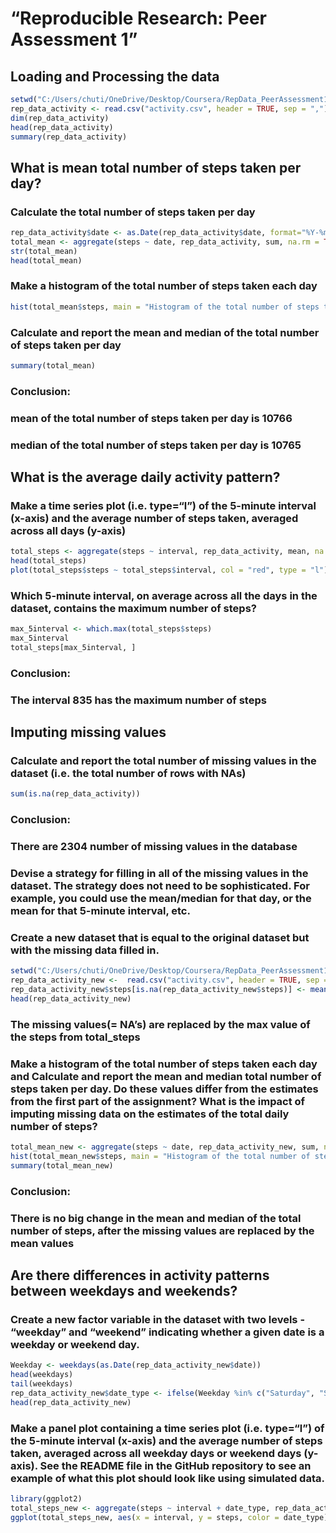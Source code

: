 # "Reproducible Research: Peer Assessment 1"

## Loading and Processing the data

```r
setwd("C:/Users/chuti/OneDrive/Desktop/Coursera/RepData_PeerAssessment1/activity")
rep_data_activity <- read.csv("activity.csv", header = TRUE, sep = ",")
dim(rep_data_activity)
head(rep_data_activity)
summary(rep_data_activity)
```

## What is mean total number of steps taken per day?

### Calculate the total number of steps taken per day

```r
rep_data_activity$date <- as.Date(rep_data_activity$date, format="%Y-%m-%d")
total_mean <- aggregate(steps ~ date, rep_data_activity, sum, na.rm = TRUE)
str(total_mean)
head(total_mean)
```



### Make a histogram of the total number of steps taken each day

```r
hist(total_mean$steps, main = "Histogram of the total number of steps taken each day")
```

### Calculate and report the mean and median of the total number of steps taken per day

```r
summary(total_mean)
```

### Conclusion:
### mean of the total number of steps taken per day is 10766
### median of the total number of steps taken per day is 10765

## What is the average daily activity pattern?

### Make a time series plot (i.e. \color{red}{\verb|type = "l"|}type="l") of the 5-minute interval (x-axis) and the average number of steps taken, averaged across all days (y-axis)

```r
total_steps <- aggregate(steps ~ interval, rep_data_activity, mean, na.rm = TRUE)
head(total_steps)
plot(total_steps$steps ~ total_steps$interval, col = "red", type = "l")
```

### Which 5-minute interval, on average across all the days in the dataset, contains the maximum number of steps?

```r
max_5interval <- which.max(total_steps$steps)
max_5interval
total_steps[max_5interval, ]
```

### Conclusion:
### The interval 835 has the maximum number of steps

## Imputing missing values

### Calculate and report the total number of missing values in the dataset (i.e. the total number of rows with \color{red}{\verb|NA|}NAs)

```r
sum(is.na(rep_data_activity))
```

### Conclusion:
### There are 2304 number of missing values in the database

### Devise a strategy for filling in all of the missing values in the dataset. The strategy does not need to be sophisticated. For example, you could use the mean/median for that day, or the mean for that 5-minute interval, etc.
### Create a new dataset that is equal to the original dataset but with the missing data filled in.

```r
setwd("C:/Users/chuti/OneDrive/Desktop/Coursera/RepData_PeerAssessment1/activity")
rep_data_activity_new <-  read.csv("activity.csv", header = TRUE, sep = ",")
rep_data_activity_new$steps[is.na(rep_data_activity_new$steps)] <- mean(rep_data_activity_new$steps, na.rm = TRUE)
head(rep_data_activity_new)
```


### The missing values(= NA's) are replaced by the max value of the steps from total_steps

### Make a histogram of the total number of steps taken each day and Calculate and report the mean and median total number of steps taken per day. Do these values differ from the estimates from the first part of the assignment? What is the impact of imputing missing data on the estimates of the total daily number of steps?

```r
total_mean_new <- aggregate(steps ~ date, rep_data_activity_new, sum, na.rm = TRUE)
hist(total_mean_new$steps, main = "Histogram of the total number of steps taken each day after missing values are imputed")
summary(total_mean_new)
```

### Conclusion:
### There is no big change in the mean and median of the total number of steps, after the missing values are replaced by the mean values

## Are there differences in activity patterns between weekdays and weekends?

### Create a new factor variable in the dataset with two levels - "weekday" and "weekend" indicating whether a given date is a weekday or weekend day.

```r
Weekday <- weekdays(as.Date(rep_data_activity_new$date))
head(weekdays)
tail(weekdays)
rep_data_activity_new$date_type <- ifelse(Weekday %in% c("Saturday", "Sunday"), "Weekend", "Weekday")
head(rep_data_activity_new)    
```

### Make a panel plot containing a time series plot (i.e. \color{red}{\verb|type = "l"|}type="l") of the 5-minute interval (x-axis) and the average number of steps taken, averaged across all weekday days or weekend days (y-axis). See the README file in the GitHub repository to see an example of what this plot should look like using simulated data.

```r
library(ggplot2)
total_steps_new <- aggregate(steps ~ interval + date_type, rep_data_activity_new, mean)
ggplot(total_steps_new, aes(x = interval, y = steps, color = date_type)) + facet_grid(date_type~.) + geom_line() + labs(title = "Panel plot comparing the average number of steps taken per 5-minute interval across weekdays and weekends", y = "Average number of days", x = "5-minute interval") + geom_smooth()
```

